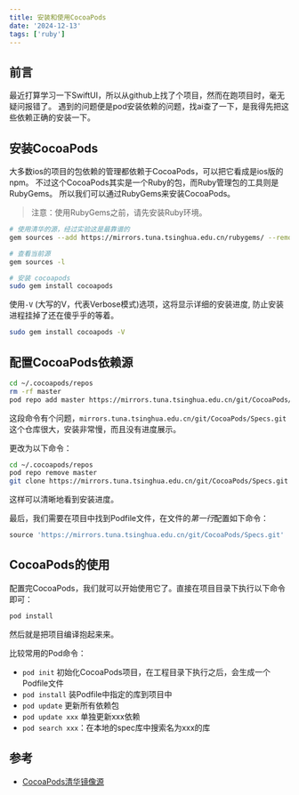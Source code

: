 ```yaml
---
title: 安装和使用CocoaPods
date: '2024-12-13'
tags: ['ruby']
---
```


## 前言

最近打算学习一下SwiftUI，所以从github上找了个项目，然而在跑项目时，毫无疑问报错了。
遇到的问题便是pod安装依赖的问题，找ai查了一下，是我得先把这些依赖正确的安装一下。

## 安装CocoaPods

大多数ios的项目的包依赖的管理都依赖于CocoaPods，可以把它看成是ios版的npm。
不过这个CocoaPods其实是一个Ruby的包，而Ruby管理包的工具则是RubyGems。
所以我们可以通过RubyGems来安装CocoaPods。

> 注意：使用RubyGems之前，请先安装Ruby环境。

```bash
# 使用清华的源，经过实验这是最靠谱的
gem sources --add https://mirrors.tuna.tsinghua.edu.cn/rubygems/ --remove https://rubygems.org/

# 查看当前源
gem sources -l

# 安装 cocoapods
sudo gem install cocoapods
```

使用`-V` (大写的V，代表Verbose模式)选项，这将显示详细的安装进度, 防止安装进程挂掉了还在傻乎乎的等着。

```bash
sudo gem install cocoapods -V
```

## 配置CocoaPods依赖源

```bash
cd ~/.cocoapods/repos 
rm -rf master
pod repo add master https://mirrors.tuna.tsinghua.edu.cn/git/CocoaPods/Specs.git
```

这段命令有个问题，`mirrors.tuna.tsinghua.edu.cn/git/CocoaPods/Specs.git`这个仓库很大，安装非常慢，而且没有进度展示。

更改为以下命令：  
```bash
cd ~/.cocoapods/repos 
pod repo remove master
git clone https://mirrors.tuna.tsinghua.edu.cn/git/CocoaPods/Specs.git master
```
这样可以清晰地看到安装进度。

最后，我们需要在项目中找到Podfile文件，在文件的*第一行*配置如下命令：
```ruby
source 'https://mirrors.tuna.tsinghua.edu.cn/git/CocoaPods/Specs.git'
```

## CocoaPods的使用

配置完CocoaPods，我们就可以开始使用它了。直接在项目目录下执行以下命令即可：
```bash
pod install
```
然后就是把项目编译抱起来来。

比较常用的Pod命令：

- `pod init` 初始化CocoaPods项目，在工程目录下执行之后，会生成一个Podfile文件
- `pod install` 装Podfile中指定的库到项目中
- `pod update`  更新所有依赖包
- `pod update xxx`  单独更新xxx依赖
- `pod search xxx`：在本地的spec库中搜索名为xxx的库


## 参考

- [CocoaPods清华镜像源](https://mirrors.tuna.tsinghua.edu.cn/help/CocoaPods/)